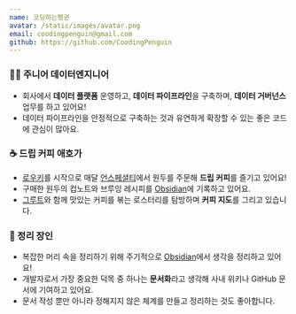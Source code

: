 ```yaml
---
name: 코딩하는펭귄
avatar: /static/images/avatar.png
email: coodingpenguin@gmail.com
github: https://github.com/CoodingPenguin
---
```


### 👩‍💻 주니어 데이터엔지니어

- 회사에서 **데이터 플랫폼** 운영하고, **데이터 파이프라인**을 구축하며, **데이터 거버넌스** 업무를 하고 있어요!
- 데이터 파이프라인을 안정적으로 구축하는 것과 유연하게 확장할 수 있는 좋은 코드에 관심이 많아요.

### ☕️ 드립 커피 애호가

- [로우키](https://lowkeycoffee.com/)를 시작으로 매달 [언스페셜티](https://unspecialty.com/about)에서 원두를 주문해 **드립 커피**를 즐기고 있어요!
- 구매한 원두의 컵노트와 브루잉 레시피를 [Obsidian](https://obsidian.md/)에 기록하고 있어요.
- [그루트](https://coding-groot.tistory.com/)와 함께 맛있는 커피를 볶는 로스터리를 탐방하며 **커피 지도**를 그리고 있습니다.


### 🧹 정리 장인

- 복잡한 머리 속을 정리하기 위해 주기적으로 [Obsidian](https://obsidian.md/)에서 생각을 정리하고 있어요!
- 개발자로서 가장 중요한 덕목 중 하나는 **문서화**라고 생각해 사내 위키나 GitHub 문서에 기여하고 있어요.
- 문서 작성 뿐만 아니라 정해지지 않은 체계를 만들고 정리하는 것도 좋아합니다.
